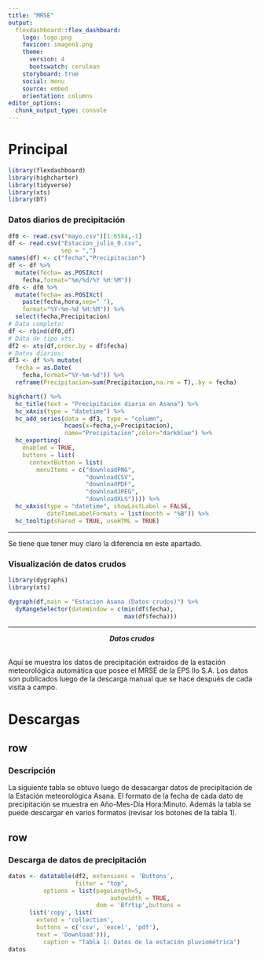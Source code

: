 ```yaml
---
title: "MRSE"
output: 
  flexdashboard::flex_dashboard:
    logo: logo.png
    favicon: imagen1.png
    theme:
      version: 4
      bootswatch: cerulean
    storyboard: true
    social: menu
    source: embed
    orientation: columns
editor_options: 
  chunk_output_type: console
---
```


Principal {.storyboard data-icon="fa-chart-column"}
===

```r
library(flexdashboard)
library(highcharter)
library(tidyverse)
library(xts)
library(DT)
```


### <b>Datos diarios de precipitación</b>

```r
df0 <- read.csv("mayo.csv")[1:6584,-1]
df <- read.csv("Estacion_julio_0.csv",
               sep = ",")
names(df) <- c("fecha","Precipitacion")
df <- df %>% 
  mutate(fecha= as.POSIXct(
    fecha,format="%m/%d/%Y %H:%M"))
df0 <- df0 %>% 
  mutate(fecha= as.POSIXct(
    paste(fecha,hora,sep=" "),
    format="%Y-%m-%d %H:%M")) %>% 
  select(fecha,Precipitacion)
# Data completa:
df <- rbind(df0,df)
# Data de tipo xts:
df2 <- xts(df,order.by = df$fecha)
# Datos diarios:
df3 <- df %>% mutate(
  fecha = as.Date(
    fecha,format="%Y-%m-%d")) %>% 
  reframe(Precipitacion=sum(Precipitacion,na.rm = T),.by = fecha)

highchart() %>%
  hc_title(text = "Precipitación diaria en Asana") %>%
  hc_xAxis(type = "datetime") %>%
  hc_add_series(data = df3, type = "column",
                hcaes(x=fecha,y=Precipitacion),
                name="Precipitacion",color="darkblue") %>%
  hc_exporting(
    enabled = TRUE,
    buttons = list(
      contextButton = list(
        menuItems = c("downloadPNG",
                      "downloadCSV",
                      "downloadPDF",
                      "downloadJPEG",
                      "downloadXLS")))) %>% 
  hc_xAxis(type = "datetime", showLastLabel = FALSE,
           dateTimeLabelFormats = list(month = "%B")) %>% 
  hc_tooltip(shared = TRUE, useHTML = TRUE)
```

***

Se tiene que tener muy claro la diferencia en este apartado.

### <b>Visualización de datos crudos</b>

```r
library(dygraphs)
library(xts)

dygraph(df,main = "Estacion Asana (Datos crudos)") %>% 
  dyRangeSelector(dateWindow = c(min(df$fecha),
                                 max(df$fecha)))
```

***
<center>
***Datos crudos***
</center>
<br>
Aquí se muestra los datos de precipitación extraidos de la estación meteorológica automática que posee el MRSE de la EPS Ilo S.A. Los datos son publicados luego de la descarga manual que se hace después de cada visita a campo.

# Descargas {data-icon="fa-download"}

## row {data-width="150" style="color:cream"}

### <b>Descripción</b>

La siguiente tabla se obtuvo luego de desacargar datos de precipitación de la Estación meteorológica Asana. El formato de la fecha de cada dato de precipitación se muestra en Año-Mes-Día Hora:Minuto. Además la tabla se puede descargar en varios formatos (revisar los botones de la tabla 1).


## row {data-width="550" style="color:cream"}
### <b>Descarga de datos de precipitación</b>
```r
datos <- datatable(df2, extensions = 'Buttons',
                   filter = "top",
          options = list(pageLength=5,
                             autowidth = TRUE,
                         dom = 'Bfrtip',buttons = 
      list('copy', list(
        extend = 'collection',
        buttons = c('csv', 'excel', 'pdf'),
        text = 'Download'))),
          caption = "Tabla 1: Datos de la estación pluviométrica")
datos
```
